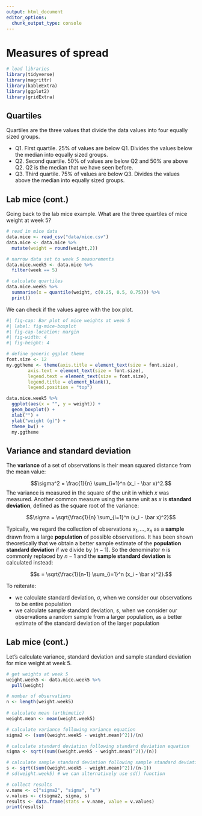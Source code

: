 ```yaml
---
output: html_document
editor_options: 
  chunk_output_type: console
---
```

# Measures of spread
```r
# load libraries
library(tidyverse)
library(magrittr)
library(kableExtra)
library(ggplot2)
library(gridExtra)
```


## Quartiles 

Quartiles are the three values that divide the data values into four equally sized groups.

  - Q1. First quartile. 25% of values are below Q1. Divides the values below the median into equally sized groups.
  - Q2. Second quartile. 50% of values are below Q2 and 50% are above Q2. Q2 is the median that we have seen before.
  - Q3. Third quartile. 75% of values are below Q3. Divides the values above the median into equally sized groups.


::: {#exm-mice-quartiles}

## Lab mice (cont.)

Going back to the lab mice example. What are the three quartiles of mice weight at week 5? 

:::

```r
# read in mice data
data.mice <- read_csv("data/mice.csv")
data.mice <- data.mice %>%
  mutate(weight = round(weight,2))

# narrow data set to week 5 measurements
data.mice.week5 <- data.mice %>%
  filter(week == 5)

# calculate quartiles
data.mice.week5 %>%
  summarise(x = quantile(weight, c(0.25, 0.5, 0.75))) %>%
  print()

```

We can check if the values agree with the box plot. 
```r
#| fig-cap: Bar plot of mice weights at week 5
#| label: fig-mice-boxplot
#| fig-cap-location: margin
#| fig-width: 4
#| fig-height: 4

# define generic ggplot theme
font.size <- 12
my.ggtheme <- theme(axis.title = element_text(size = font.size), 
        axis.text = element_text(size = font.size), 
        legend.text = element_text(size = font.size), 
        legend.title = element_blank(), 
        legend.position = "top") 

data.mice.week5 %>%
  ggplot(aes(x = "", y = weight)) + 
  geom_boxplot() + 
  xlab("") + 
  ylab("weight (g)") + 
  theme_bw() + 
  my.ggtheme

```


## Variance and standard deviation

The **variance** of a set of observations is their mean squared distance from the mean value:

$$\sigma^2 = \frac{1}{n} \sum_{i=1}^n (x_i - \bar x)^2.$$
The variance is measured in the square of the unit in which $x$ was measured. Another common measure using the same unit as $x$ is **standard deviation**, defined as the square root of the variance:

$$\sigma = \sqrt{\frac{1}{n} \sum_{i=1}^n (x_i - \bar x)^2}$$


Typically, we regard the collection of observations $x_1, \dots, x_n$ as a **sample** drawn from a large **population** of possible observations. It has been shown theoretically that we obtain a better sample estimate of the **population standard deviation** if we divide by $(n-1)$. So the denominator $n$ is commonly replaced by $n-1$ and the **sample standard deviation** is calculated instead:

$$s = \sqrt{\frac{1}{n-1} \sum_{i=1}^n (x_i - \bar x)^2}.$$

To reiterate: 

- we calculate standard deviation, $\sigma$, when we consider our observations to be entire population
- we calculate sample standard deviation, $s$, when we consider our observations a random sample from a larger population, as a better estimate of the standard deviation of the larger population

::: {#exm-mice-sd}

## Lab mice (cont.)

Let's calculate variance, standard deviation and sample standard deviation for mice weight at week 5. 

:::

```r

# get weights at week 5
weight.week5 <- data.mice.week5 %>%
  pull(weight)

# number of observations
n <- length(weight.week5)
  
# calculate mean (arthimetic)
weight.mean <- mean(weight.week5)

# calculate variance following variance equation
sigma2 <- (sum((weight.week5 - weight.mean)^2))/(n)

# calculate standard deviation following standard deviation equation
sigma <- sqrt((sum((weight.week5 - weight.mean)^2))/(n))

# calculate sample standard deviation following sample standard deviation equation
s <- sqrt((sum((weight.week5 - weight.mean)^2))/(n-1))
# sd(weight.week5) # we can alternatively use sd() function

# collect results
v.name <- c("sigma2", "sigma", "s")
v.values <- c(sigma2, sigma, s)
results <- data.frame(stats = v.name, value = v.values)
print(results)

```




